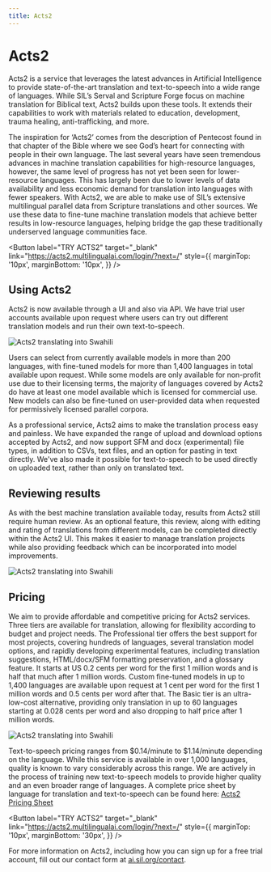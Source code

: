 ```yaml
---
title: Acts2
---
```


# Acts2

Acts2 is a service that leverages the latest advances in Artificial Intelligence to provide state-of-the-art 
translation and text-to-speech into a wide range of languages. While SIL’s Serval and Scripture Forge 
focus on machine translation for Biblical text, Acts2 builds upon these tools. It extends their capabilities 
to work with materials related to education, development, trauma healing, anti-trafficking, and more. 

The inspiration for ‘Acts2’ comes from the description of Pentecost found in that chapter of the Bible 
where we see God’s heart for connecting with people in their own language. The last several years have seen 
tremendous advances in machine translation capabilities for high-resource languages, however, 
the same level of progress has not yet been seen for lower-resource languages. This has largely been due to 
lower levels of data availability and less economic demand for translation into languages with fewer speakers. 
With Acts2, we are able to make use of SIL’s extensive multilingual parallel data from Scripture translations 
and other sources. We use these data to fine-tune machine translation models that achieve better results 
in low-resource languages, helping bridge the gap these traditionally underserved language communities face.

<Button 
  label="TRY ACTS2" 
  target="_blank" 
  link="https://acts2.multilingualai.com/login/?next=/" 
  style={{ 
    marginTop: '10px',
    marginBottom: '10px', 
    }}
/>


## Using Acts2

Acts2 is now available through a UI and also via API. 
We have trial user accounts available upon request where users can try out 
different translation models and run their own text-to-speech. 

<div style={{ display: 'flex', justifyContent: 'center', alignItems: 'center' }}>
  <img src="/img/acts2-updated-ui.png" alt="Acts2 translating into Swahili" style={{ width: '80%', marginBottom: '40px'}} />
</div>

Users can select from currently available models in more than 200 languages, 
with fine-tuned models for more than 1,400 languages in total available upon request. 
While some models are only available for non-profit use due to their licensing terms, 
the majority of languages covered by Acts2 do have at least one model available which is licensed 
for commercial use. New models can also be fine-tuned on user-provided data when requested 
for permissively licensed parallel corpora. 

As a professional service, Acts2 aims to make the translation process easy and painless. 
We have expanded the range of upload and download options accepted by Acts2, and now support SFM and docx 
(experimental) file types, in addition to CSVs, text files, and an option for pasting in text directly. 
We've also made it possible for text-to-speech to be used directly on uploaded text, rather than only 
on translated text. 
 

## Reviewing results

As with the best machine translation available today, results from Acts2 still require human review. 
As an optional feature, this review, along with editing and rating of translations from different models, 
can be completed directly within the Acts2 UI. This makes it easier to manage translation projects 
while also providing feedback which can be incorporated into model improvements. 

<div style={{ display: 'flex', justifyContent: 'center', alignItems: 'center' }}>
  <img src="/img/acts2-review.png" alt="Acts2 translating into Swahili" style={{ width: '80%', marginBottom: '40px' }} />
</div>

## Pricing

We aim to provide affordable and competitive pricing for Acts2 services. 
Three tiers are available for translation, allowing for flexibility according to budget and project needs. 
The Professional tier offers the best support for most projects, covering hundreds of languages, 
several translation model options, and rapidly developing experimental features, including translation 
suggestions, HTML/docx/SFM formatting preservation, and a glossary feature. It starts at US 0.2 cents 
per word for the first 1 million words and is half that much after 1 million words. 
Custom fine-tuned models in up to 1,400 languages are available upon request at 1 cent per word 
for the first 1 million words and 0.5 cents per word after that. The Basic tier is an ultra-low-cost 
alternative, providing only translation in up to 60 languages starting at 0.028 cents per word and also 
dropping to half price after 1 million words. 

<div style={{ display: 'flex', justifyContent: 'center', alignItems: 'center' }}>
  <img src="/img/acts2-pricing.png" alt="Acts2 translating into Swahili" style={{ width: '80%', marginBottom: '40px' }} />
</div>

Text-to-speech pricing ranges from $0.14/minute to $1.14/minute depending on the language. 
While this service is available in over 1,000 languages, quality is known to vary considerably 
across this range. We are actively in the process of training new text-to-speech models to provide 
higher quality and an even broader range of languages.
A complete price sheet by language for translation and text-to-speech can be found 
here: <u><a href="https://docs.google.com/spreadsheets/d/1-F8s5Mvgke-EtUhGwXkJVpKQizz9hpYOg9P2YX8JmSY/edit?usp=sharing" target="_blank">Acts2 Pricing Sheet</a></u>

<Button 
  label="TRY ACTS2" 
  target="_blank" 
  link="https://acts2.multilingualai.com/login/?next=/" 
  style={{ 
    marginTop: '10px',
    marginBottom: '30px', 
    }}
/>

For more information on Acts2, including how you can sign up for a free trial account, 
fill out our contact form at <u><a href="https://ai.sil.org/contact" target="_blank">ai.sil.org/contact</a></u>.
